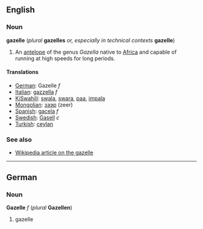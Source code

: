 ==English==
===Noun===
'''gazelle''' (''plural'' '''gazelles''' ''or, especially in technical contexts'' '''gazelle''')

#An [[antelope]] of the genus ''Gazella'' native to [[Africa]] and capable of running at high speeds for long periods.

====Translations====
*[[German]]: Gazelle ''f''
*[[Italian]]: [[gazzella]] ''f''
*[[KiSwahili]]: [[swala]], [[swara]], [[paa]], [[impala]]
*[[Mongolian]]: [[зээр]] (zeer)
*[[Spanish]]: [[gacela]] ''f''
*[[Swedish]]: [[Gasell]] ''c''
*[[Turkish]]: [[ceylan]]

===See also===
*[[w:gazelle|Wikipedia article on the gazelle]]

----
==German==
===Noun===
'''Gazelle''' ''f'' (''plural'' '''Gazellen''')

#gazelle